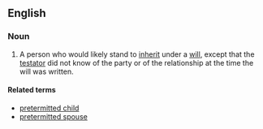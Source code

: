 ==English==

===Noun===
{{wikipedia}}
{{en-noun}}

# {{lb|en|legal}} A person who would likely stand to [[inherit]] under a [[will]], except that the [[testator]] did not know of the party or of the relationship at the time the will was written.

====Related terms====
* [[pretermitted child]]
* [[pretermitted spouse]]